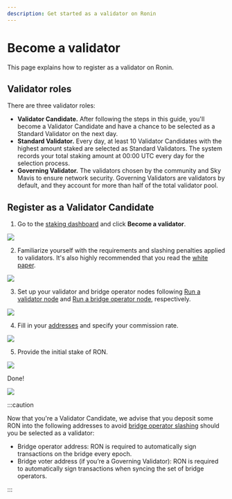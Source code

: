 ```yaml
---
description: Get started as a validator on Ronin
---
```



# Become a validator

This page explains how to register as a validator on Ronin.

## Validator roles

There are three validator roles:
* **Validator Candidate.** After following the steps in this guide, you'll become a Validator Candidate and have a chance to be selected as a Standard Validator on the next day.
* **Standard Validator.** Every day, at least 10 Validator Candidates with the highest amount staked are selected as Standard Validators. The system records your total staking amount at 00:00 UTC every day for the selection process. 
* **Governing Validator.** The validators chosen by the community and Sky Mavis to ensure network security. Governing Validators are validators by default, and they account for more than half of the total validator pool.

## Register as a Validator Candidate

1. Go to the [staking dashboard](https://saigon-staking.roninchain.com/) and click **Become a validator**. 
<img src={becomeValidator} width={1280} />

2. Familiarize yourself with the requirements and slashing penalties applied to validators. It's also highly recommended that you read the [white paper](./../../basics/white-paper.md).
<img src={stepOne} width={1280} />

3. Set up your validator and bridge operator nodes following [Run a validator node](./../../node-operators/validator-setup-t.md) and [Run a bridge operator node](./../../node-operators/bridge-setup-t.md), respectively.
<img src={stepTwo} width={1280} />

4. Fill in your [addresses](./../manage-profile/profile.mdx) and specify your commission rate.
<img src={stepThree} width={1280} />

5. Provide the initial stake of RON.
<img src={stepFour} width={1280} />

Done!

<img src={stepFive} width={1280} />

:::caution

Now that you're a Validator Candidate, we advise that you deposit some RON
into the following addresses to avoid [bridge operator slashing](./../slashing/slashing.mdx)
should you be selected as a validator:
* Bridge operator address: RON is required to automatically sign transactions on the bridge every epoch.
* Bridge voter address (if you’re a Governing Validator): RON is required to automatically sign transactions when syncing the set of bridge operators.

:::